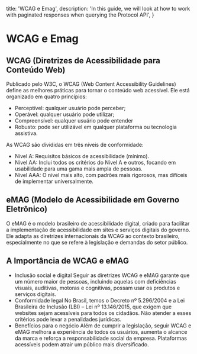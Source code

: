 
  title: 'WCAG e Emag',
  description:
    'In this guide, we will look at how to work with paginated responses when querying the Protocol API',
}

# WCAG e Emag

## WCAG (Diretrizes de Acessibilidade para Conteúdo Web)
Publicado pelo W3C, o WCAG (Web Content Accessibility Guidelines) define as melhores práticas para tornar o conteúdo web acessível. Ele está organizado em quatro princípios:

- Perceptível: qualquer usuário pode perceber;
- Operável: qualquer usuário pode utilizar;
- Compreensível: qualquer usuário pode entender
- Robusto: pode ser utilizável em qualquer plataforma ou tecnologia assistiva.

As WCAG são divididas em três níveis de conformidade:

- Nível A: Requisitos básicos de acessibilidade (mínimo).
- Nível AA: Inclui todos os critérios do Nível A e outros, focando em usabilidade para uma gama mais ampla de pessoas.
- Nível AAA: O nível mais alto, com padrões mais rigorosos, mas difíceis de implementar universalmente.

## eMAG (Modelo de Acessibilidade em Governo Eletrônico)
O eMAG é o modelo brasileiro de acessibilidade digital, criado para facilitar a implementação de acessibilidade em sites e serviços digitais do governo. Ele adapta as diretrizes internacionais da WCAG ao contexto brasileiro, especialmente no que se refere à legislação e demandas do setor público.

## A Importância de WCAG e eMAG
- Inclusão social e digital
Seguir as diretrizes WCAG e eMAG garante que um número maior de pessoas, incluindo aquelas com deficiências visuais, auditivas, motoras e cognitivas, possam usar os produtos e serviços digitais.
- Conformidade legal
No Brasil, temos o Decreto nº 5.296/2004 e a Lei Brasileira de Inclusão (LBI) – Lei nº 13.146/2015, que exigem que websites sejam acessíveis para todos os cidadãos. Não atender a esses critérios pode levar a penalidades jurídicas.
- Benefícios para o negócio
Além de cumprir a legislação, seguir WCAG e eMAG melhora a experiência de todos os usuários, aumenta o alcance da marca e reforça a responsabilidade social da empresa. Plataformas acessíveis podem atrair um público mais diversificado.
